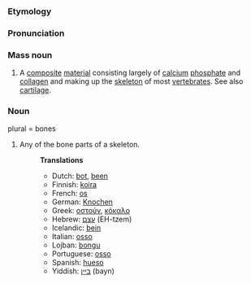 ===Etymology===
===Pronunciation===
===Mass noun===
#A [[composite]] [[material]] consisting largely of [[calcium]] [[phosphate]] and [[collagen]] and making up the [[skeleton]] of most [[vertebrate]]s. See also [[cartilage]]. 

===Noun===
plural = bones
#Any of the bone parts of a skeleton.
#:'''Translations'''
#:*Dutch: [[bot]], [[been]]
#:*Finnish: [[koira]]
#:*French: [[os]]
#:*German: [[Knochen]]
#:*Greek: [[οστούν]], [[κόκαλο]]
#:*Hebrew: [[עצם]] (EH-tzem)
#:*Icelandic: [[bein]]
#:*Italian: [[osso]]
#:*Lojban: [[bongu]]
#:*Portuguese: [[osso]]
#:*Spanish: [[hueso]]
#:*Yiddish: [[בּײן]] (bayn)